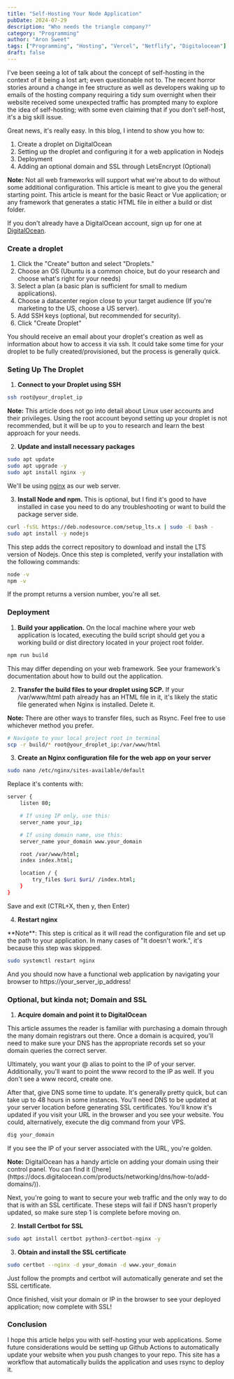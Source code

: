 ```yaml
---
title: "Self-Hosting Your Node Application"
pubDate: 2024-07-29
description: "Who needs the triangle company?"
category: "Programming"
author: "Aron Sweet"
tags: ["Programming", "Hosting", "Vercel", "Netflify", "Digitalocean"]
draft: false
---
```


<ArticleTable title={frontmatter.title} sub={frontmatter.description} version="1.0.0" date={frontmatter.pubDate} url="https://twoslashes.dev" author={frontmatter.author} />



I've been seeing a lot of talk about the concept of self-hosting in the context of it being a lost art; even questionable not to. The recent horror stories around a change in fee structure as well as developers waking up to emails of the hosting company requiring a tidy sum overnight when their website received some unexpected traffic has prompted many to explore the idea of self-hosting; with some even claiming that if you don't self-host, it's a big skill issue.

Great news, it's really easy. In this blog, I intend to show you how to:

1. Create a droplet on DigitalOcean
2. Setting up the droplet and configuring it for a web application in Nodejs
3. Deployment
4. Adding an optional domain and SSL through LetsEncrypt (Optional)

<div class="note">
  <strong>Note:</strong> Not all web frameworks will support what we're about to do without
  some additional configuration. This article is meant to give you the general
  starting point. This article is meant for the basic React or Vue application;
  or any framework that generates a static HTML file in either a build or dist
  folder.
</div>

If you don't already have a DigitalOcean account, sign up for one at [DigitalOcean](https://www.digitalocean.com).

### Create a droplet

1. Click the "Create" button and select "Droplets."
2. Choose an OS (Ubuntu is a common choice, but do your research and choose what's right for your needs)
3. Select a plan (a basic plan is sufficient for small to medium applications).
4. Choose a datacenter region close to your target audience (If you're marketing to the US, choose a US server).
5. Add SSH keys (optional, but recommended for security).
6. Click "Create Droplet"

You should receive an email about your droplet's creation as well as information about how to access it via ssh.
It could take some time for your droplet to be fully created/provisioned, but the process is generally quick.

### Seting Up The Droplet

1. **Connect to your Droplet using SSH**

```bash
ssh root@your_droplet_ip
```

<div class="note">
  <strong>Note:</strong> This article does not go into detail about Linux user accounts and
  their privileges. Using the root account beyond setting up your droplet is not
  recommended, but it will be up to you to research and learn the best approach
  for your needs.
</div>

2. **Update and install necessary packages**

```bash
sudo apt update
sudo apt upgrade -y
sudo apt install nginx -y
```

We'll be using [nginx](https://nginx.org/en/) as our web server.

3. **Install Node and npm.** This is optional, but I find it's good to have installed in case you need to do any troubleshooting or want to build the package server side.

```bash
curl -fsSL https://deb.nodesource.com/setup_lts.x | sudo -E bash -
sudo apt install -y nodejs
```

This step adds the correct repository to download and install the LTS version of Nodejs. Once this step is completed, verify
your installation with the following commands:

```bash
node -v
npm -v
```

If the prompt returns a version number, you're all set.

### Deployment

1. **Build your application.** On the local machine where your web application is located, executing the build script should get you a working
   build or dist directory located in your project root folder.

```bash
npm run build
```

This may differ depending on your web framework. See your framework's documentation about how to build out the application.

2. **Transfer the build files to your droplet using SCP.** If your /var/www/html path already has an HTML file in it, it's likely the static file generated when Nginx is installed. Delete it.

<div class="note">
  <strong>Note:</strong> There are other ways to transfer files, such as Rsync. Feel free to
  use whichever method you prefer.
</div>

```bash
# Navigate to your local project root in terminal
scp -r build/* root@your_droplet_ip:/var/www/html
```

3. **Create an Nginx configuration file for the web app on your server**

```bash
sudo nano /etc/nginx/sites-available/default
```

Replace it's contents with:

```bash
server {
    listen 80;

    # If using IP only, use this:
    server_name your_ip;

    # If using domain name, use this:
    server_name your_domain www.your_domain

    root /var/www/html;
    index index.html;

    location / {
        try_files $uri $uri/ /index.html;
    }
}
```

Save and exit (CTRL+X, then y, then Enter)

4. **Restart nginx**

<div class="note">
  **Note**: This step is critical as it will read the configuration file and set
  up the path to your application. In many cases of "It doesn't work.", it's
  because this step was skippped.
</div>

```bash
sudo systemctl restart nginx
```

And you should now have a functional web application by navigating your browser to https://your_server_ip_address!

### Optional, but kinda not; Domain and SSL

1. **Acquire domain and point it to DigitalOcean**

This article assumes the reader is familiar with purchasing a domain through the many domain registrars out there. Once a domain is acquired, you'll need to make sure your DNS has the appropriate records set so your domain queries the correct server.

Ultimately, you want your @ alias to point to the IP of your server. Additionally, you'll want to point the www record to the IP as well. If you don't see a www record, create one.

After that, give DNS some time to update. It's generally pretty quick, but can take up to 48 hours in some instances. You'll need DNS to be updated at your server location before generating SSL certificates. You'll know it's updated if you visit your URL in the browser and you see your website. You could, alternatively, execute the dig command from your VPS.

```bash
dig your_domain
```

If you see the IP of your server associated with the URL, you're golden.

<div class="note">
  <strong>Note:</strong> DigitalOcean has a handy article on adding your domain using their
  control panel. You can find it
  ([here](https://docs.digitalocean.com/products/networking/dns/how-to/add-domains/)).
</div>

Next, you're going to want to secure your web traffic and the only way to do that is with an SSL certificate. These steps will fail if DNS hasn't properly updated, so make sure step 1 is complete before moving on.

2. **Install Certbot for SSL**

```bash
sudo apt install certbot python3-certbot-nginx -y
```

3. **Obtain and install the SSL certificate**

```bash
sudo certbot --nginx -d your_domain -d www.your_domain
```

Just follow the prompts and certbot will automatically generate and set the SSL certificate.

Once finished, visit your domain or IP in the browser to see your deployed application; now complete with SSL!

### Conclusion

I hope this article helps you with self-hosting your web applications. Some future considerations would be setting up Github Actions to automatically update your website when you push changes to your repo. This site has a workflow that automatically builds the application and uses rsync to deploy it.